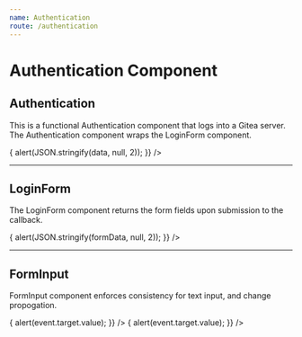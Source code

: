 ```yaml
---
name: Authentication
route: /authentication
---
```



# Authentication Component

## Authentication

This is a functional Authentication component that logs into a Gitea server.
The Authentication component wraps the LoginForm component.

<Playground>
<Paper>
  <Authentication
    actionText="Authenticate"
    tokenid="PlaygroundTesting"
    config={{server: "https://bg.door43.org"}}
    onAuthentication={(data) => {
      alert(JSON.stringify(data, null, 2));
    }}
  />
</Paper>
</Playground>

<Props of={Authentication} />

---

## LoginForm

The LoginForm component returns the form fields upon submission to the callback.

<Playground>
<Paper>
  <LoginForm
    actionText="Sign in"
    onSubmit={(formData) => {
      alert(JSON.stringify(formData, null, 2));
    }}
  />
</Paper>
</Playground>

<Props of={LoginForm} />

---

## FormInput

FormInput component enforces consistency for text input, and change propogation.

<Playground>
<Paper style={{margin: '1em'}}>
  <FormInput
    id="email"
    type="email"
    label="Email Address"
    onBlur={(event) => {
      alert(event.target.value);
    }}
  />
</Paper>
<Paper style={{margin: '1em'}}>
  <FormInput
    id="password"
    type="password"
    label="Password"
    onBlur={(event) => {
      alert(event.target.value);
    }}
  />
</Paper>
</Playground>

<Props of={FormInput} />
